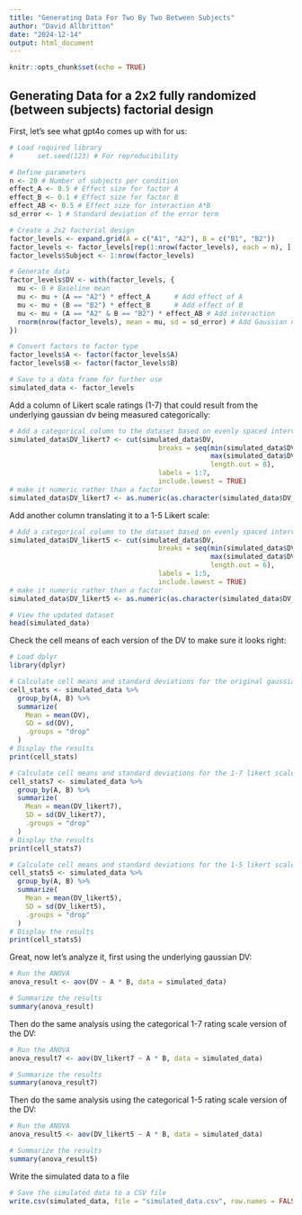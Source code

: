```yaml
---
title: "Generating Data For Two By Two Between Subjects"
author: "David Allbritton"
date: "2024-12-14"
output: html_document
---
```


```r
knitr::opts_chunk$set(echo = TRUE)
```

## Generating Data for a 2x2 fully randomized (between subjects) factorial design

First, let's see what gpt4o comes up with for us:

```r
# Load required library
#      set.seed(123) # For reproducibility

# Define parameters
n <- 20 # Number of subjects per condition
effect_A <- 0.5 # Effect size for factor A
effect_B <- 0.1 # Effect size for factor B
effect_AB <- 0.5 # Effect size for interaction A*B
sd_error <- 1 # Standard deviation of the error term

# Create a 2x2 factorial design
factor_levels <- expand.grid(A = c("A1", "A2"), B = c("B1", "B2"))
factor_levels <- factor_levels[rep(1:nrow(factor_levels), each = n), ]
factor_levels$Subject <- 1:nrow(factor_levels)

# Generate data
factor_levels$DV <- with(factor_levels, {
  mu <- 0 # Baseline mean
  mu <- mu + (A == "A2") * effect_A      # Add effect of A
  mu <- mu + (B == "B2") * effect_B      # Add effect of B
  mu <- mu + (A == "A2" & B == "B2") * effect_AB # Add interaction
  rnorm(nrow(factor_levels), mean = mu, sd = sd_error) # Add Gaussian noise
})

# Convert factors to factor type
factor_levels$A <- factor(factor_levels$A)
factor_levels$B <- factor(factor_levels$B)

# Save to a data frame for further use
simulated_data <- factor_levels

```

Add a column of Likert scale ratings (1-7) that could result from the 
underlying gaussian dv being measured categorically:

```r
# Add a categorical column to the dataset based on evenly spaced intervals
simulated_data$DV_likert7 <- cut(simulated_data$DV, 
                                     breaks = seq(min(simulated_data$DV), 
                                                  max(simulated_data$DV), 
                                                  length.out = 8), 
                                     labels = 1:7, 
                                     include.lowest = TRUE)
# make it numeric rather than a factor
simulated_data$DV_likert7 <- as.numeric(as.character(simulated_data$DV_likert7))
```

Add another column translating it to a 1-5 Likert scale:

```r
# Add a categorical column to the dataset based on evenly spaced intervals
simulated_data$DV_likert5 <- cut(simulated_data$DV, 
                                     breaks = seq(min(simulated_data$DV), 
                                                  max(simulated_data$DV), 
                                                  length.out = 6), 
                                     labels = 1:5, 
                                     include.lowest = TRUE)
# make it numeric rather than a factor
simulated_data$DV_likert5 <- as.numeric(as.character(simulated_data$DV_likert5))

# View the updated dataset
head(simulated_data)
```

Check the cell means of each version of the DV to make sure it looks right:

```r
# Load dplyr
library(dplyr)

# Calculate cell means and standard deviations for the original gaussian DV
cell_stats <- simulated_data %>%
  group_by(A, B) %>%
  summarize(
    Mean = mean(DV),
    SD = sd(DV),
    .groups = "drop"
  )
# Display the results
print(cell_stats)

# Calculate cell means and standard deviations for the 1-7 likert scale DV
cell_stats7 <- simulated_data %>%
  group_by(A, B) %>%
  summarize(
    Mean = mean(DV_likert7),
    SD = sd(DV_likert7),
    .groups = "drop"
  )
# Display the results
print(cell_stats7)

# Calculate cell means and standard deviations for the 1-5 likert scale DV
cell_stats5 <- simulated_data %>%
  group_by(A, B) %>%
  summarize(
    Mean = mean(DV_likert5),
    SD = sd(DV_likert5),
    .groups = "drop"
  )
# Display the results
print(cell_stats5)

```


Great, now let's analyze it, first using the underlying gaussian DV:

```r
# Run the ANOVA
anova_result <- aov(DV ~ A * B, data = simulated_data)

# Summarize the results
summary(anova_result)

```

Then do the same analysis using the categorical 1-7 rating scale version of the DV:

```r
# Run the ANOVA
anova_result7 <- aov(DV_likert7 ~ A * B, data = simulated_data)

# Summarize the results
summary(anova_result7)

```

Then do the same analysis using the categorical 1-5 rating scale version of the DV:

```r
# Run the ANOVA
anova_result5 <- aov(DV_likert5 ~ A * B, data = simulated_data)

# Summarize the results
summary(anova_result5)

```

Write the simulated data to a file

```r
# Save the simulated data to a CSV file
write.csv(simulated_data, file = "simulated_data.csv", row.names = FALSE)
```

